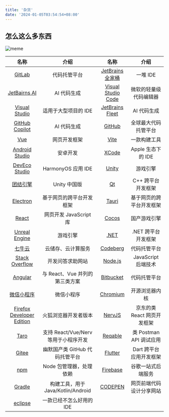 ```yaml
---
title: '杂货'
date: '2024-01-05T03:54:54+08:00'
---
```


## 怎么这么多东西

![meme](/post/meme.jpg)

|            名称             |                 介绍                 |         名称         |            介绍             |
| :-------------------------: | :----------------------------------: | :------------------: | :-------------------------: |
|          [GitLab]           |             代码托管平台             |  [JetBrains 全家桶]  |          一堆 IDE           |
|       [JetBairns AI]        |             AI 代码生成              | [Visual Studio Code] |   微软的轻量级代码编辑器    |
|       [Visual Studio]       |         适用于大型项目的 IDE         |  [JetBrains Fleet]   |         AI 代码生成         |
|      [GitHub Copilot]       |             AI 代码生成              |       [GitHub]       |    全球最大代码托管平台     |
|            [Vue]            |             网页开发框架             |        [Vite]        |        一款构建工具         |
|      [Android Studio]       |               安卓开发               |       [XCode]        |     Apple 生态下的 IDE      |
|       [DevEco Studio]       |          HarmonyOS 应用 IDE          |       [Unity]        |          游戏引擎           |
|         [团结引擎]          |             Unity 中国版             |         [Qt]         |     C++ 跨平台开发框架      |
|         [Electron]          |       基于网页的跨平台开发框架       |       [Tauri]        |  基于网页的跨平台开发框架   |
|           [React]           |        网页开发 JavaScript 库        |       [Cocos]        |        国产游戏引擎         |
|       [Unreal Engine]       |               游戏引擎               |        [.NET]        |     .NET 跨平台开发框架     |
|          [七牛云]           |          云储存、云计算服务          |      [Codeberg]      |        代码托管平台         |
|      [Stack Overflow]       |           开发问答求助网站           |      [Node.js]       |     JavaScript 后端技术     |
|          [Angular]          |    与 React、Vue 并列的第三类方案    |     [Bitbucket]      |        代码托管平台         |
|        [微信小程序]         |              微信小程序              |      [Chromium]      |       开源浏览器内核        |
| [Firefox Developer Edition] |         火狐浏览器开发者版本         |       [NervJS]       | 京东的类 React 网页开发框架 |
|           [Taro]            | 支持 React/Vue/Nerv 等用于小程序开发 |      [Reqable]       |   类 Postman API 调试应用   |
|           [Gitee]           |    幽默国产类 GitHub 代码托管平台    |      [Flutter]       |   Dart 跨平台应用开发框架   |
|            [npm]            |       Node 包管理器，处理依赖        |      [Firebase]      |     谷歌一站式后端服务      |
|          [Gradle]           |  构建工具，用于 Java/Kotlin/Android  |      [CODEPEN]       |  网页前端代码设计分享网站   |
|          [eclipse]          |       一款已经不怎么好用的 IDE       |                      |                             |

[GitLab]: https://about.gitlab.com/
[JetBrains 全家桶]: https://www.jetbrains.com/ides/
[JetBairns AI]: https://www.jetbrains.com/ai/
[Visual Studio Code]: https://code.visualstudio.com/
[Visual Studio]: https://visualstudio.microsoft.com/
[JetBrains Fleet]: https://www.jetbrains.com/fleet/
[GitHub Copilot]: https://github.com/features/copilot/
[GitHub]: https://github.com/
[Vue]: https://vuejs.org/
[Vite]: https://vitejs.dev/
[Android Studio]: https://developer.android.com/studio
[XCode]: https://developer.apple.com/xcode/
[DevEco Studio]: https://developer.huawei.com/consumer/cn/deveco-studio/
[Unity]: https://unity.com/
[团结引擎]: https://unity.cn/tuanjie/tuanjieyinqing
[Qt]: https://www.qt.io/
[Electron]: https://www.electronjs.org/
[Tauri]: https://tauri.app/
[React]: https://react.dev/
[Cocos]: https://www.cocos.com/
[Unreal Engine]: https://www.unrealengine.com/
[.NET]: https://dotnet.microsoft.com/
[七牛云]: https://www.qiniu.com/
[Codeberg]: https://codeberg.org/
[Stack Overflow]: https://stackoverflow.com/
[Node.js]: https://nodejs.org/
[Angular]: https://angular.io/
[Bitbucket]: https://bitbucket.org/
[微信小程序]: https://developers.weixin.qq.com/miniprogram/dev/framework/
[Chromium]: https://www.chromium.org/
[Firefox Developer Edition]: https://www.mozilla.org/en-US/firefox/developer/
[NervJS]: https://github.com/NervJS
[Taro]: https://taro-ui.jd.com/
[Reqable]: https://reqable.com/
[Gitee]: https://gitee.com/
[Flutter]: https://flutter.dev/
[npm]: https://www.npmjs.com/
[Firebase]: https://firebase.google.com/
[Gradle]: https://gradle.org/
[CODEPEN]: https://codepen.io/
[eclipse]: https://www.eclipse.org/
